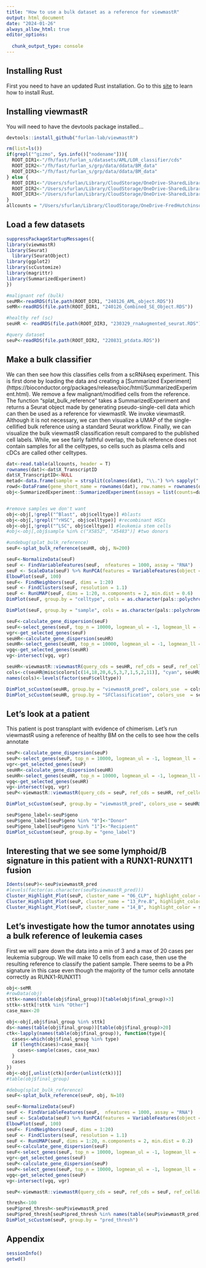 ```yaml
---
title: "How to use a bulk dataset as a reference for viewmastR"
output: html_document
date: "2024-01-26"
always_allow_html: true
editor_options: 
  
  chunk_output_type: console
---
```


## Installing Rust

First you need to have an updated Rust installation. Go to this [site](https://www.rust-lang.org/tools/install) to learn how to install Rust.


## Installing viewmastR

You will need to have the devtools package installed...

```r
devtools::install_github("furlan-lab/viewmastR")
```

```r
rm(list=ls())
if(grepl("^gizmo", Sys.info()["nodename"])){
  ROOT_DIR1<-"/fh/fast/furlan_s/datasets/AML/LOR_classifier/cds"
  ROOT_DIR2<-"/fh/fast/furlan_s/grp/data/ddata/BM_data"
  ROOT_DIR3<-"/fh/fast/furlan_s/grp/data/ddata/BM_data"
} else {
  ROOT_DIR1<-"/Users/sfurlan/Library/CloudStorage/OneDrive-SharedLibraries-FredHutchinsonCancerCenter/Furlan_Lab - General/datasets/AML/LOR_classifier/cds"
  ROOT_DIR2<-"/Users/sfurlan/Library/CloudStorage/OneDrive-SharedLibraries-FredHutchinsonCancerCenter/Furlan_Lab - General/experiments/patient_marrows/aggr/cds/indy"
  ROOT_DIR3<-"/Users/sfurlan/Library/CloudStorage/OneDrive-SharedLibraries-FredHutchinsonCancerCenter/Furlan_Lab - General/datasets/Healthy_BM_greenleaf"
}
allcounts = "/Users/sfurlan/Library/CloudStorage/OneDrive-FredHutchinsonCancerCenter/computation/Analysis/ddata/MPAL/data/bulk/GSE74246_RNAseq_All_Counts.txt"
```

## Load a few datasets

```r
suppressPackageStartupMessages({
library(viewmastR)
library(Seurat)
  library(SeuratObject)
library(ggplot2)
library(scCustomize)
library(magrittr)
library(SummarizedExperiment)
})

#malignant ref (bulk)
seuMR<-readRDS(file.path(ROOT_DIR1, "240126_AML_object.RDS"))
seMR<-readRDS(file.path(ROOT_DIR1, "240126_Combined_SE_Object.RDS"))

#healthy ref (sc)
seuHR <- readRDS(file.path(ROOT_DIR3, "230329_rnaAugmented_seurat.RDS"))

#query dataset
seuP<-readRDS(file.path(ROOT_DIR2, "220831_ptdata.RDS"))

```


## Make a bulk classifier

We can then see how this classifies cells from a scRNAseq experiment.  This is first done by loading the data and creating a [Summarized Experiment] (https://bioconductor.org/packages/release/bioc/html/SummarizedExperiment.html).  We remove a few malignant/modified cells from the reference.  The function "splat_bulk_reference" takes a SummarizedExperiment and returns a Seurat object made by generating pseudo-single-cell data which can then be used as a reference for viewmastR.  We invoke viewmastR.  Although it is not necessary, we can then visualize a UMAP of the single-cellified bulk reference using a standard Seurat workflow.  Finally, we can visualize the bulk viewmastR classification result compared to the published cell labels.  While, we see fairly faithful overlap, the bulk reference does not contain samples for all the celltypes, so cells such as plasma cells and cDCs are called other celltypes.

```r

dat<-read.table(allcounts, header = T)
rownames(dat)<-dat$X_TranscriptID
dat$X_TranscriptID<-NULL
metad<-data.frame(sample = strsplit(colnames(dat), "\\.") %>% sapply("[[", 1), celltype = strsplit(colnames(dat), "\\.") %>% sapply("[[", 2))
rowd<-DataFrame(gene_short_name = rownames(dat), row.names = rownames(dat))
obj<-SummarizedExperiment::SummarizedExperiment(assays = list(counts=dat), rowData = rowd, colData = metad)


#remove samples we don't want
obj<-obj[,!grepl("^Blast", obj$celltype)] #blasts
obj<-obj[,!grepl("^rHSC", obj$celltype)] #recombinant HSCs
obj<-obj[,!grepl("^LSC", obj$celltype)] #leukemia stem cells
#obj<-obj[,obj$sample %in% c("X5852", "X5483")] #two donors

#undebug(splat_bulk_reference)
seuF<-splat_bulk_reference(seuHR, obj, N=200)

seuF<-NormalizeData(seuF)
seuF <- FindVariableFeatures(seuF,  nfeatures = 1000, assay = "RNA")
seuF <- ScaleData(seuF) %>% RunPCA(features = VariableFeatures(object = seuF), npcs = 100)
ElbowPlot(seuF, 100) 
seuF<- FindNeighbors(seuF, dims = 1:20)
seuF <- FindClusters(seuF, resolution = 1.1)
seuF <- RunUMAP(seuF, dims = 1:20, n.components = 2, min.dist = 0.6)
DimPlot(seuF, group.by = "celltype", cols = as.character(pals::polychrome(20)))

DimPlot(seuF, group.by = "sample", cols = as.character(pals::polychrome(20)))

seuF<-calculate_gene_dispersion(seuF)
seuF<-select_genes(seuF, top_n = 10000, logmean_ul = -1, logmean_ll = -8)
vgr<-get_selected_genes(seuF)
seuHR<-calculate_gene_dispersion(seuHR)
seuHR<-select_genes(seuHR, top_n = 10000, logmean_ul = -1, logmean_ll = -8)
vgq<-get_selected_genes(seuHR)
vg<-intersect(vgq, vgr)

seuHR<-viewmastR::viewmastR(query_cds = seuHR, ref_cds = seuF, ref_celldata_col = "celltype", selected_genes = vg)
cols<-c(seuHR@misc$colors[c(14,18,20,6,5,3,7,1,5,2,11)], "cyan", seuHR@misc$colors[c(21)])
names(cols)<-levels(factor(seuF$celltype))

DimPlot_scCustom(seuHR, group.by = "viewmastR_pred", colors_use  = cols, label = T, repel = T, label.box = T, label.color = "white")
DimPlot_scCustom(seuHR, group.by = "SFClassification", colors_use  = seuHR@misc$colors, label = T, repel = T, label.box = T, label.color = "white")

```


## Let's look at a patient

This patient is post transplant with evidence of chimerism.  Let's run viewmastR using a reference of healthy BM on the cells to see how the cells annotate

```r
seuP<-calculate_gene_dispersion(seuP)
seuP<-select_genes(seuP, top_n = 10000, logmean_ul = -1, logmean_ll = -8)
vgr<-get_selected_genes(seuP)
seuHR<-calculate_gene_dispersion(seuHR)
seuHR<-select_genes(seuHR, top_n = 10000, logmean_ul = -1, logmean_ll = -8)
vgq<-get_selected_genes(seuHR)
vg<-intersect(vgq, vgr)
seuP<-viewmastR::viewmastR(query_cds = seuP, ref_cds = seuHR, ref_celldata_col = "SFClassification", selected_genes = vg)

DimPlot_scCustom(seuP, group.by = "viewmastR_pred", colors_use = seuHR@misc$colors)
```

```r
seuP$geno_label<-seuP$geno
seuP$geno_label[seuP$geno %in% "0"]<-"Donor"
seuP$geno_label[seuP$geno %in% "1"]<-"Recipient"
DimPlot_scCustom(seuP, group.by = "geno_label")
```


## Interesting that we see some lymphoid/B signature in this patient with a RUNX1-RUNX1T1 fusion
```r
Idents(seuP)<-seuP$viewmastR_pred
#levels(factor(as.character(seuP$viewmastR_pred)))
Cluster_Highlight_Plot(seuP, cluster_name = "06_CLP", highlight_color = seuHR@misc$colors)
Cluster_Highlight_Plot(seuP, cluster_name = "13_Pre.B", highlight_color = seuHR@misc$colors)
Cluster_Highlight_Plot(seuP, cluster_name = "14_B", highlight_color = seuHR@misc$colors)
```



## Let's investigate how the tumor annotates using a bulk reference of leukemia cases

First we will pare down the data into a min of 3 and a max of 20 cases per leukemia subgroup.  We will make 10 cells from each case, then use the resulting reference to classify the patient sample.  There seems to be a Ph signature in this case even though the majority of the tumor cells annotate correctly as RUNX1-RUNX1T1

```r
obj<-seMR
#rowData(obj)
sttk<-names(table(obj$final_group))[table(obj$final_group)>3]
sttk<-sttk[!sttk %in% "Other"]
case_max<-20

obj<-obj[,obj$final_group %in% sttk]
ds<-names(table(obj$final_group))[table(obj$final_group)>20]
ctk<-lapply(names(table(obj$final_group)), function(type){
  cases<-which(obj$final_group %in% type)
  if (length(cases)>case_max){
    cases<-sample(cases, case_max)
  }
  cases
})
obj<-obj[,unlist(ctk)[order(unlist(ctk))]]
#table(obj$final_group)

#debug(splat_bulk_reference)
seuF<-splat_bulk_reference(seuP, obj, N=10)

seuF<-NormalizeData(seuF)
seuF <- FindVariableFeatures(seuF,  nfeatures = 1000, assay = "RNA")
seuF <- ScaleData(seuF) %>% RunPCA(features = VariableFeatures(object = seuF), npcs = 100)
ElbowPlot(seuF, 100) 
seuF<- FindNeighbors(seuF, dims = 1:20)
seuF <- FindClusters(seuF, resolution = 1.1)
seuF <- RunUMAP(seuF, dims = 1:20, n.components = 2, min.dist = 0.2)
seuF<-calculate_gene_dispersion(seuF)
seuF<-select_genes(seuF, top_n = 10000, logmean_ul = -1, logmean_ll = -8)
vgr<-get_selected_genes(seuF)
seuP<-calculate_gene_dispersion(seuP)
seuP<-select_genes(seuP, top_n = 10000, logmean_ul = -1, logmean_ll = -8)
vgq<-get_selected_genes(seuP)
vg<-intersect(vgq, vgr)

seuP<-viewmastR::viewmastR(query_cds = seuP, ref_cds = seuF, ref_celldata_col = "final_group", selected_genes = vg)

thresh<-100
seuP$pred_thresh<-seuP$viewmastR_pred
seuP$pred_thresh[seuP$pred_thresh %in% names(table(seuP$viewmastR_pred))[table(seuP$viewmastR_pred)<thresh]]<-"Other"
DimPlot_scCustom(seuP, group.by = "pred_thresh")


```


## Appendix
```r
sessionInfo()
getwd()
```
